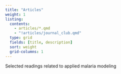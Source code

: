 ```yaml
---
title: "Articles"
weight: 1
listing:
  contents: 
    - articles/*.qmd
    - "!articles/journal_club.qmd"
  type: grid
  fields: [title, description]
  sort: weight
  grid-columns: 1
---
```


Selected readings related to applied malaria modeling